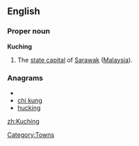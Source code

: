==English==
{{wikipedia}}
===Proper noun===
'''Kuching'''
#The [[state capital]] of [[Sarawak]] ([[Malaysia]]).

===Anagrams===
* {{alphagram|cghiknu}}
* [[chi kung#English|chi kung]]
* [[hucking#English|hucking]]


[[Category:Towns]]

[[zh:Kuching]]